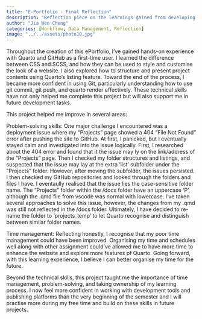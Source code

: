 ```yaml
---
title: "E-Portfolio - Final Reflection"
description: "Reflection piece on the learnings gained from developing this e-portfolio"
author: "Jia Wen Cheng"
categories: [Workflow, Data Management, Reflection]
image: "../../assets/photo10.jpg"
---
```


Throughout the creation of this ePortfolio, I’ve gained hands-on experience with Quarto and GitHub as a first-time user. I learned the difference between CSS and SCSS, and how they can be used to style and customise the look of a website. I also explored how to structure and present project contents using Quarto’s listing feature. Toward the end of the process, I became more confident in using Git, particularly understanding how to use git commit, git push, and quarto render effectively. These technical skills have not only helped me complete this project but will also support me in future development tasks.

This project helped me improve in several areas:

Problem-solving skills: One major challenge I encountered was a deployment issue where my “Projects” page showed a 404 “File Not Found” error after pushing the site to GitHub. At first, I panicked, but I eventually stayed calm and investigated into the issue logically. First, I researched about the 404 error and found that it the issue may ly on the link/address of the "Projects" page. Then I checked my folder structures and listings, and suspected that the issue may lay at the extra 'list' subfolder under the "Projects" folder. However, after moving the subfolder, the issues persisted. I then checked my GitHub repositories and looked through the folders and files I have. I eventaully realised that the issue lies the case-sensitive folder name. The "Projects" folder within the /docs folder have an uppercase 'P', although the .qmd file from vscode was normal with lowercase. I've taken several approaches to solve this issue, however, the changes from my .qmd was still not reflected in the /docs folder. Ultimately, I have decided to re-name the folder to 'projects_temp' to let Quarto recognise and distinguish between similar folder names.

Time management: Reflecting honestly, I recognise that my poor time management could have been improved. Organising my time and schedules well along with other assignment could've allowed me to have more time to enhance the website and explore more features pf Quarto. Going forward, with this learning experience, I believe I can better organise my time for the future.

Beyond the technical skills, this project taught me the importance of time management, problem-solving, and taking ownership of my learning process. I now feel more confident in working with development tools and publishing platforms than the very beginning of the semester and I will practise more during my free time and build on these skills in future projects.
